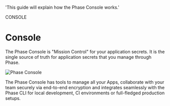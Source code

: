 
  'This guide will explain how the Phase Console works.'

<Tag variant="small">CONSOLE</Tag>

# Console

The Phase Console is "Mission Control" for your application secrets. It is the single source of truth for application secrets that you manage through Phase.

![Phase Console](/assets/images/console/console-ui.webp)

The Phase Console has tools to manage all your Apps, collaborate with your team securely via end-to-end encryption and integrates seamlessly with the Phase CLI for local development, CI environments or full-fledged production setups.

<ConsoleFeatures />
